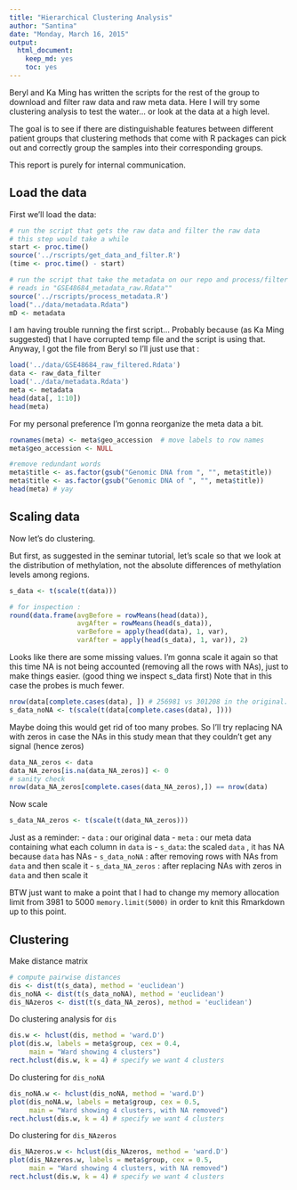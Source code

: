 ```yaml
---
title: "Hierarchical Clustering Analysis"
author: "Santina"
date: "Monday, March 16, 2015"
output: 
  html_document:
    keep_md: yes
    toc: yes
---
```


Beryl and Ka Ming has written the scripts for the rest of the group to download and filter raw data and raw meta data. Here I will try some clustering analysis to test the water... or look at the data at a high level.

The goal is to see if there are distinguishable features between different patient groups that clustering methods that come with R packages can pick out and correctly group the samples into their corresponding groups. 

This report is purely for internal communication. 

## Load the data

First we'll load the data:

```r
# run the script that gets the raw data and filter the raw data
# this step would take a while 
start <- proc.time()
source('../rscripts/get_data_and_filter.R')
(time <- proc.time() - start)

# run the script that take the metadata on our repo and process/filter it 
# reads in "GSE48684_metadata_raw.Rdata""
source('../rscripts/process_metadata.R')
load("../data/metadata.Rdata")
mD <- metadata
```

I am having trouble running the first script... Probably because (as Ka Ming suggested) that I have corrupted temp file and the script is using that. Anyway, I got the file from Beryl so I'll just use that : 

```r
load('../data/GSE48684_raw_filtered.Rdata')
data <- raw_data_filter
load('../data/metadata.Rdata')
meta <- metadata
head(data[, 1:10])
head(meta)
```

For my personal preference I'm gonna reorganize the meta data a bit. 

```r
rownames(meta) <- meta$geo_accession  # move labels to row names
meta$geo_accession <- NULL

#remove redundant words 
meta$title <- as.factor(gsub("Genomic DNA from ", "", meta$title)) 
meta$title <- as.factor(gsub("Genomic DNA of ", "", meta$title))
head(meta) # yay
```

## Scaling data 

Now let's do clustering. 

But first, as suggested in the seminar tutorial, let's scale so that we look at the distribution of methylation, not the absolute differences of methylation levels among regions. 


```r
s_data <- t(scale(t(data))) 

# for inspection : 
round(data.frame(avgBefore = rowMeans(head(data)),
                 avgAfter = rowMeans(head(s_data)),
                 varBefore = apply(head(data), 1, var),
                 varAfter = apply(head(s_data), 1, var)), 2)

```

Looks like there are some missing values. I'm gonna scale it again so that this time NA is not being accounted (removing all the rows with NAs), just to make things easier. (good thing we inspect s_data first) 
Note that in this case the probes is much fewer.

```r
nrow(data[complete.cases(data), ]) # 256981 vs 301208 in the original. 
s_data_noNA <- t(scale(t(data[complete.cases(data), ])))
```
Maybe doing this would get rid of too many probes. So I'll try replacing NA with zeros in case the NAs in this study mean that they couldn't get any signal (hence zeros)

```r
data_NA_zeros <- data 
data_NA_zeros[is.na(data_NA_zeros)] <- 0
# sanity check
nrow(data_NA_zeros[complete.cases(data_NA_zeros),]) == nrow(data)
```

Now scale 

```r
s_data_NA_zeros <- t(scale(t(data_NA_zeros)))
```

Just as a reminder: 
- `data` : our original data
- `meta` : our meta data containing what each column in `data` is 
- `s_data`: the scaled `data` , it has NA because `data` has NAs
- `s_data_noNA` : after removing rows with NAs from `data` and then scale it 
- `s_data_NA_zeros` : after replacing NAs with zeros in `data` and then scale it 

BTW just want to make a point that I had to change my memory allocation limit from 3981 to 5000 `memory.limit(5000)` in order to knit this Rmarkdown up to this point. 

## Clustering 

Make distance matrix 
```r
# compute pairwise distances
dis <- dist(t(s_data), method = 'euclidean')
dis_noNA <- dist(t(s_data_noNA), method = 'euclidean')
dis_NAzeros <- dist(t(s_data_NA_zeros), method = 'euclidean')

```

Do clustering analysis for `dis`

```r
dis.w <- hclust(dis, method = 'ward.D')
plot(dis.w, labels = meta$group, cex = 0.4, 
     main = "Ward showing 4 clusters")
rect.hclust(dis.w, k = 4) # specify we want 4 clusters  
```

Do clustering for `dis_noNA`
```r
dis_noNA.w <- hclust(dis_noNA, method = 'ward.D')
plot(dis_noNA.w, labels = meta$group, cex = 0.5, 
     main = "Ward showing 4 clusters, with NA removed")
rect.hclust(dis.w, k = 4) # specify we want 4 clusters  
```

Do clustering for `dis_NAzeros`
```r
dis_NAzeros.w <- hclust(dis_NAzeros, method = 'ward.D')
plot(dis_NAzeros.w, labels = meta$group, cex = 0.5, 
     main = "Ward showing 4 clusters, with NA removed")
rect.hclust(dis.w, k = 4) # specify we want 4 clusters  
```



